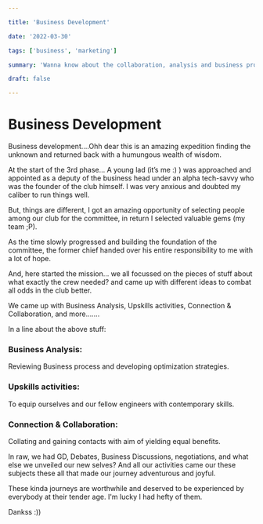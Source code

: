 ```yaml
---

title: 'Business Development'

date: '2022-03-30'

tags: ['business', 'marketing']

summary: 'Wanna know about the collaboration, analysis and business proposals done in the phase, check it out here'

draft: false

---
```


# Business Development

Business development….Ohh dear this is an amazing expedition finding the unknown and returned back with a humungous wealth of wisdom.

At the start of the 3rd phase… A young lad (it’s me :) ) was approached and appointed as a deputy of the business head under an alpha tech-savvy who was the founder of the club himself. I was very anxious and doubted my caliber to run things well.

But, things are different, I got an amazing opportunity of selecting people among our club for the committee, in return I selected valuable gems (my team ;P).

As the time slowly progressed and building the foundation of the committee, the former chief handed over his entire responsibility to me with a lot of hope.

And, here started the mission… we all focussed on the pieces of stuff about what exactly the crew needed? and came up with different ideas to combat all odds in the club better.

We came up with Business Analysis, Upskills activities, Connection & Collaboration, and more…….

In a line about the above stuff:

### Business Analysis:

Reviewing Business process and developing optimization strategies.

### Upskills activities:

To equip ourselves and our fellow engineers with contemporary skills.

### Connection & Collaboration:

Collating and gaining contacts with aim of yielding equal benefits.

In raw, we had GD, Debates, Business Discussions, negotiations, and what else we unveiled our new selves?
And all our activities came our these subjects these all that made our journey adventurous and joyful.

These kinda journeys are worthwhile and deserved to be experienced by everybody at their tender age. I'm lucky I had hefty of them.

Dankss :))

